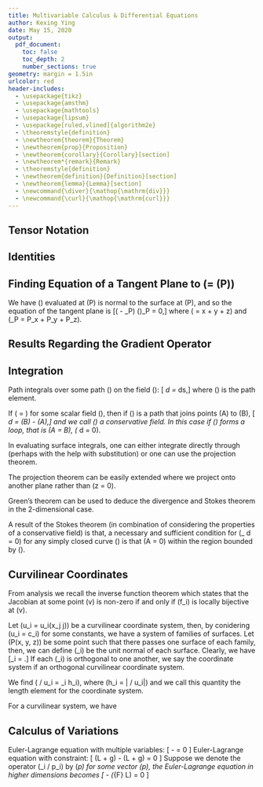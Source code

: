 ```yaml
---
title: Multivariable Calculus & Differential Equations
author: Kexing Ying
date: May 15, 2020
output: 
  pdf_document:
    toc: false
    toc_depth: 2
    number_sections: true
geometry: margin = 1.5in
urlcolor: red
header-includes:
  - \usepackage{tikz}
  - \usepackage{amsthm}
  - \usepackage{mathtools}
  - \usepackage{lipsum}
  - \usepackage[ruled,vlined]{algorithm2e}
  - \theoremstyle{definition}
  - \newtheorem{theorem}{Theorem}
  - \newtheorem{prop}{Proposition}
  - \newtheorem{corollary}{Corollary}[section]
  - \newtheorem*{remark}{Remark}
  - \theoremstyle{definition}
  - \newtheorem{definition}{Definition}[section]
  - \newtheorem{lemma}{Lemma}[section]
  - \newcommand{\diver}{\mathop{\mathrm{div}}}
  - \newcommand{\curl}{\mathop{\mathrm{curl}}}
---
```


## Tensor Notation

\begin{itemize}
  \item \(\epsilon_{ijk}\epsilon_{klm} = \delta_{il}\delta_{jm} - \delta_{im}\delta_{jl}\)  
  \item \(\mathbf{A} \cdot \mathbf{B} = \mathbf{A}_i \mathbf{B}_i\)
  \item \(\mathbf{A} \times \mathbf{B} = \epsilon_{ijk}\hat{e}_i\mathbf{A}_j\mathbf{B}_k\)
  \item \(\diver \mathbf{A} = \partial \mathbf{A}_i / \partial x_i\)
  \item \(\nabla \phi = \hat{e}_i \partial \phi / \partial x_i\)
  \item \(\curl \mathbf{A} = \epsilon_{ijk} \hat{e}_i \partial \mathbf{A}_k / \partial x_j\)
\end{itemize}

## Identities

\begin{itemize}
  \item \(\mathbf{a} \cdot (\mathbf{b} \times \mathbf{c}) = (\mathbf{a} \times 
    \mathbf{b}) \cdot \mathbf{c}\)
  \item \(\mathbf{a} \times (\mathbf{b} \times \mathbf{c}) = (\mathbf{a} \cdot 
    \mathbf{c}) \mathbf{b} - (\mathbf{a} \cdot \mathbf{b})\mathbf{c}\)
  \item \(\partial \phi / \partial s = \hat{s} \cdot \nabla \phi\)
\end{itemize}

## Finding Equation of a Tangent Plane to \(\phi = \phi(P)\)

We have \(\nabla \phi\) evaluated at \(P\) is normal to the surface at \(P\), and 
so the equation of the tangent plane is 
\[(\mathbf{r} - \mathbf{r}_P) \cdot (\nabla \phi)_P = 0,\]
where \(\mathbf{r} = x\mathbf{i} + y\mathbf{j} + z\mathbf{k}\) and 
\(\mathbf{r}_P = P_x\mathbf{i} + P_y\mathbf{j} + P_z\mathbf{k}\).

## Results Regarding the Gradient Operator

\begin{itemize}
  \item \(\nabla(\phi \psi) = \phi \nabla \psi + \psi \nabla \phi\)
  \item \(\diver(\phi \mathbf{A}) = \phi \diver \mathbf{A} + \nabla \phi \cdot \mathbf{A}\)
  \item \(\curl(\phi\mathbf{A}) = \phi \curl \mathbf{A} + \nabla \phi \times \mathbf{A}\)
  \item \(\diver(\nabla \phi) = \nabla^2 \phi = \partial^2 \phi / \partial x_i^2\)
  \item \(\curl(\nabla \phi) = 0\)
  \item \(\diver(\curl \mathbf{A}) = 0\)
  \item \(\curl(\curl\mathbf{A}) = \nabla(\diver\mathbf{A}) - \nabla^2 \mathbf{A}\)
  \item \(\diver(\mathbf{A} \times \mathbf{B}) = \mathbf{B} \cdot \curl \mathbf{A} - 
    \mathbf{A} \cdot \curl \mathbf{B}\)
  \item \(\nabla^2 (1 / r) = 0\)
\end{itemize}

## Integration

Path integrals over some path \(\gamma\) on the field \(\mathbf{F}\): 
\[\int_\gamma \mathbf{F} \cdot d\mathbf{r} = \int_\gamma \mathbf{F} \cdot \hat{\mathbf{t}} ds,\]
where \(\hat{\mathbf{t}}\) is the path element.

If \(\mathbf{F} = \nabla \phi\) for some scalar field \(\phi\), then if \(\gamma\) 
is a path that joins points \(A\) to \(B\), 
\[\int_\gamma \mathbf{F} \cdot d\mathbf{r} = \phi(B) - \phi(A),\]
and we call \(\mathbf{F}\) a conservative field. In this case if \(\gamma\) forms 
a loop, that is \(A = B\), \(\oint_\gamma \mathbf{F} \cdot d\mathbf{r} = 0\).

In evaluating surface integrals, one can either integrate directly through (perhaps 
with the help with substitution) or one can use the projection theorem.

\begin{theorem}[Projection Theorem]
  Let \(S\) be a surface such that it does not contain a point at which it is 
  orthogonal to \(\mathbf{k}\). Then, 
  \[\int_S f(P) dS = \int_\Sigma f(P) \frac{dx \hspace{1mm} dy} 
    {\left| \hat{\mathbf{n}}\cdot\mathbf{k} \right|},\]
  where \(f\) is a function over \(S\) and \(\Sigma\) is the projection on to the 
  plane \(z = 0\).
\end{theorem}

The projection theorem can be easily extended where we project onto another plane 
rather than \(z = 0\).

\begin{theorem}[Green's Theorem]
  Let \(R\) be a closed plane region bounded by the curve \(C\) and let \(L, M\) 
  be continuous functions of \(x, y\) of type \(C^1(R)\), then 
  \[\oint_C (L dx + M dy) = \int_R \left(\frac{\partial M}{\partial x} - 
    \frac{\partial L}{\partial y}\right)dx \hspace{1mm} dy,\]
  where \(C\) is integrated positively (counter-clockwise).
\end{theorem}

Green's theorem can be used to deduce the divergence and Stokes theorem in the 
2-dimensional case.

\begin{theorem}[Divergence Theorem]
  If \(\tau\) is the volume enclosed by a closed surface \(S\) with unit outward normal 
  \(\hat{\mathbf{n}}\) and \(\mathbf{A}\) is a vector field of type \(C^1(\tau)\), 
  then, 
  \[\int_S \mathbf{A} \cdot \hat{\mathbf{n}} dS = \int_\tau \diver \mathbf{A} d\tau.\]
  We in general refers the value of the integral \(\int_S \mathbf{A} \cdot \hat{\mathbf{n}} dS\) 
  as the flux of \(\mathbf{A}\) across \(S\).
\end{theorem}

\begin{theorem}[Stokes Theorem]
  Let \(S\) be an open surface with the boundary \(\gamma\) and let \(\mathbf{A}\) 
  be a vector field with continuous partial derivatives, then 
  \[\oint_\gamma \mathbf{A} \cdot d\mathbf{r} = \int_S \curl \mathbf{A} \cdot \hat{\mathbf{n}} dS.\]
\end{theorem}

A result of the Stokes theorem (in combination of considering the properties of 
a conservative field) is that, a necessary and sufficient condition for 
\(\oint_\gamma \mathbf{A} \cdot d\mathbf{r} = 0\) for any simply closed curve 
\(\gamma\) is that \(\curl A = 0\) within the region bounded by \(\gamma\).

## Curvilinear Coordinates

\begin{definition}
  Let \(f_i : \mathbb{R}^n \to \mathbb{R}^n\) be a sequence of functions with 
  continuous second derivatives, then, the coordinate system resulted from the 
  transformation \(u_i = f_i(x_j \mid j = 1, \cdots, n)\) is called a curvilinear 
  coordinate system.
\end{definition}

\begin{definition}[Jacobian Matrix]
  The Jacobian matrix of a given curvilinear coordinate transformation is the matrix 
  \(J(x_u)\) with entries \([J]_{ij} = \partial x_i / \partial u_i\) where \(\{x_i\}\) 
  is the original coordinates and \(\{u_i\}\) is the transformed coordinates. 
  We call the determinant of the Jacobian matrix \(\left| J \right|\) the Jacobian.
\end{definition}

From analysis we recall the inverse function theorem which states that the Jacobian 
at some point \(v\) is non-zero if and only if \(f_i\) is locally bijective at \(v\).

Let \(u_i = u_i(x_j \mid j)\) be a curvilinear coordinate system, then, by 
conidering \(u_i = c_i\) for some constants, we have a system of families of surfaces. 
Let \(P(x, y, z)\) be some point such that there passes one surface of each family, 
then, we can define \(\hat{\mathbf{a}}_i\) be the unit normal of each surface. 
Clearly, we have 
\[\hat{\mathbf{a}}_i = \frac{\nabla u_i}{\left| \nabla u_i \right|}.\]
If each \(\hat{\mathbf{a}}_i\) is orthogonal to one another, we say the coordinate 
system if an orthogonal curvilinear coordinate system.

We find \(\partial \mathbf{r} / \partial u_i = \hat{e}_i h_i\), where 
\(h_i = \left| \partial \mathbf{r} / \partial u_i\right|\) and we call this quantity 
the length element for the coordinate system.

For a curvilinear system, we have
\begin{itemize}
  \item \(d\mathbf{r} = \sum \hat{e}_i h_i du_i\)
  \item \(d\tau = \prod h_i du_i\)
  \item \(dS = \left| J \right| \prod du_i\)
  \item \(\hat{e}_i = h_i \nabla u_i\)
  \item \(\nabla \Phi = \sum \hat{e}_i \frac{1}{h_i} \frac{\partial\Phi}{\partial u_i}\)
  \item \(\diver \mathbf{A} = 1 / \prod h_i (\partial / \partial u_i (A_i \prod_{j \neq i} h_j))\)
\end{itemize}

## Calculus of Variations

Euler-Lagrange equation with multiple variables:
\[
  \frac{\partial L}{\partial x_i} - \frac{d}{dx} \frac{\partial L}{\partial x_i'} = 0
\]
Euler-Lagrange equation with constraint:
\[
  \frac{\partial}{\partial x_i}(L + \lambda g) - \frac{d}{dx} \frac{\partial}{\partial x_i'}(L + \lambda g) = 0
\]
Suppose we denote the operator \(\hat{e}_i \partial / \partial p_i\) 
by \(\nabla_p\) for some vector \(p\), the Euler-Lagrange equation in higher dimensions 
becomes 
\[
  \frac{\partial L}{\partial F} - \diver(\nabla_{\nabla F} L) = 0
\]